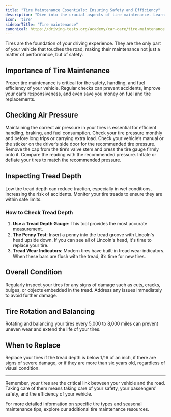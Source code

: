 ```yaml
---
title: "Tire Maintenance Essentials: Ensuring Safety and Efficiency"
description: "Dive into the crucial aspects of tire maintenance. Learn how regular checks of air pressure, tread depth, and overall condition can significantly enhance safety, handling, and fuel efficiency of your vehicle."
icon: 'tire'
sidebarTitle: "Tire maintenance"
canonical: https://driving-tests.org/academy/car-care/tire-maintenance
---
```

<Snippet file="andrei.mdx" />
Tires are the foundation of your driving experience. They are the only part of your vehicle that touches the road, making their maintenance not just a matter of performance, but of safety.

## Importance of Tire Maintenance

<Note>
Proper tire maintenance is critical for the safety, handling, and fuel efficiency of your vehicle. Regular checks can prevent accidents, improve your car's responsiveness, and even save you money on fuel and tire replacements.
</Note>

## Checking Air Pressure

<Tip title="Regular Air Pressure Checks">
Maintaining the correct air pressure in your tires is essential for efficient handling, braking, and fuel consumption. Check your tire pressure monthly and before long trips or carrying extra load.
</Tip>

<Steps>
  <Step title="Find the Recommended Pressure">
    Check your vehicle’s manual or the sticker on the driver’s side door for the recommended tire pressure.
  </Step>
  <Step title="Use a Tire Pressure Gauge">
    Remove the cap from the tire’s valve stem and press the tire gauge firmly onto it. Compare the reading with the recommended pressure.
  </Step>
  <Step title="Adjust Accordingly">
    Inflate or deflate your tires to match the recommended pressure.
  </Step>
</Steps>

## Inspecting Tread Depth

<Warning>
Low tire tread depth can reduce traction, especially in wet conditions, increasing the risk of accidents. Monitor your tire treads to ensure they are within safe limits.
</Warning>

### How to Check Tread Depth

1. **Use a Tread Depth Gauge**: This tool provides the most accurate measurement.
2. **The Penny Test**: Insert a penny into the tread groove with Lincoln's head upside down. If you can see all of Lincoln's head, it's time to replace your tire.
3. **Tread Wear Indicators**: Modern tires have built-in tread wear indicators. When these bars are flush with the tread, it’s time for new tires.

## Overall Condition

<Info>
Regularly inspect your tires for any signs of damage such as cuts, cracks, bulges, or objects embedded in the tread. Address any issues immediately to avoid further damage.
</Info>

## Tire Rotation and Balancing

<Tip title="Extend Tire Life">
Rotating and balancing your tires every 5,000 to 8,000 miles can prevent uneven wear and extend the life of your tires.
</Tip>

## When to Replace

<Warning>
Replace your tires if the tread depth is below 1/16 of an inch, if there are signs of severe damage, or if they are more than six years old, regardless of visual condition.
</Warning>

---

Remember, your tires are the critical link between your vehicle and the road. Taking care of them means taking care of your safety, your passengers' safety, and the efficiency of your vehicle.

<Note>
For more detailed information on specific tire types and seasonal maintenance tips, explore our additional tire maintenance resources.
</Note>
